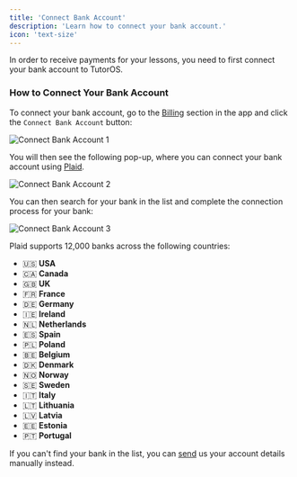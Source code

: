 ```yaml
---
title: 'Connect Bank Account'
description: 'Learn how to connect your bank account.'
icon: 'text-size'
---
```


In order to receive payments for your lessons, you need to first connect your bank account to TutorOS.

### How to Connect Your Bank Account

To connect your bank account, go to the [Billing](https://platform.tutoros.app/billing) section in the app and click the `Connect Bank Account` button:

![Connect Bank Account 1](/images/connect-bank-account-1.png)

You will then see the following pop-up, where you can connect your bank account using <a href="https://plaid.com" target="_blank">Plaid</a>.

![Connect Bank Account 2](/images/connect-bank-account-2.png)

You can then search for your bank in the list and complete the connection process for your bank:

![Connect Bank Account 3](/images/connect-bank-account-3.png)

Plaid supports 12,000 banks across the following countries:

- 🇺🇸 **USA**
- 🇨🇦 **Canada**
- 🇬🇧 **UK**
- 🇫🇷 **France**
- 🇩🇪 **Germany**
- 🇮🇪 **Ireland**
- 🇳🇱 **Netherlands**
- 🇪🇸 **Spain**
- 🇵🇱 **Poland**
- 🇧🇪 **Belgium**
- 🇩🇰 **Denmark**
- 🇳🇴 **Norway**
- 🇸🇪 **Sweden**
- 🇮🇹 **Italy**
- 🇱🇹 **Lithuania**
- 🇱🇻 **Latvia**
- 🇪🇪 **Estonia**
- 🇵🇹 **Portugal**

If you can't find your bank in the list, you can <a href="mailto:hello@tutoros.app?subject=My%20Bank%20Account%20Details">send</a> us your account details manually instead.
